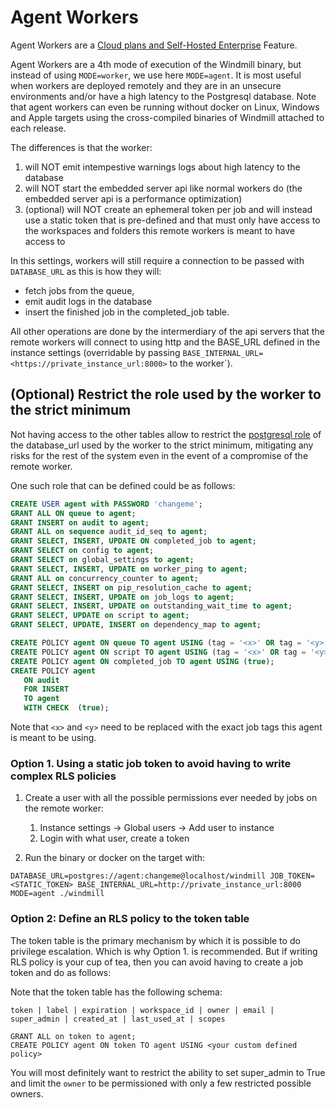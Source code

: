 # Agent Workers

Agent Workers are a [Cloud plans and Self-Hosted Enterprise](/pricing) Feature.

Agent Workers are a 4th mode of execution of the Windmill binary, but instead of using `MODE=worker`, we use here `MODE=agent`.
It is most useful when workers are deployed remotely and they are in an unsecure environments and/or have a high latency to the Postgresql database.
Note that agent workers can even be running without docker on Linux, Windows and Apple targets using the cross-compiled binaries of Windmill attached to each release.

The differences is that the worker:

1. will NOT emit intempestive warnings logs about high latency to the database
2. will NOT start the embedded server api like normal workers do (the embedded server api is a performance optimization)
3. (optional) will NOT create an ephemeral token per job and will instead use a static token that is pre-defined and that must only have access to the workspaces and folders this remote workers is meant to have access to

In this settings, workers will still require a connection to be passed with `DATABASE_URL` as this is how they will:

- fetch jobs from the queue,
- emit audit logs in the database
- insert the finished job in the completed_job table.

All other operations are done by the intermerdiary of the api servers that the remote workers will connect to using http and the BASE_URL defined in the instance settings (overridable by passing `BASE_INTERNAL_URL=<https://private_instance_url:8000>` to the worker`).

## (Optional) Restrict the role used by the worker to the strict minimum

Not having access to the other tables allow to restrict the [postgresql role](https://www.postgresql.org/docs/current/user-manag.html) of the database_url used by the worker to the strict minimum, mitigating any risks
for the rest of the system even in the event of a compromise of the remote worker.

One such role that can be defined could be as follows:

```sql
CREATE USER agent with PASSWORD 'changeme';
GRANT ALL ON queue to agent;
GRANT INSERT on audit to agent;
GRANT ALL on sequence audit_id_seq to agent;
GRANT SELECT, INSERT, UPDATE ON completed_job to agent;
GRANT SELECT on config to agent;
GRANT SELECT on global_settings to agent;
GRANT SELECT, INSERT, UPDATE on worker_ping to agent;
GRANT ALL on concurrency_counter to agent;
GRANT SELECT, INSERT on pip_resolution_cache to agent;
GRANT SELECT, INSERT, UPDATE on job_logs to agent;
GRANT SELECT, INSERT, UPDATE on outstanding_wait_time to agent;
GRANT SELECT, UPDATE on script to agent;
GRANT SELECT, UPDATE, INSERT on dependency_map to agent;

CREATE POLICY agent ON queue TO agent USING (tag = '<x>' OR tag = '<y>');
CREATE POLICY agent ON script TO agent USING (tag = '<x>' OR tag = '<y>');
CREATE POLICY agent ON completed_job TO agent USING (true);
CREATE POLICY agent
   ON audit
   FOR INSERT
   TO agent
   WITH CHECK  (true);

```

Note that `<x>` and `<y>` need to be replaced with the exact job tags this agent is meant to be using.

### Option 1. Using a static job token to avoid having to write complex RLS policies

1. Create a user with all the possible permissions ever needed by jobs on the remote worker:

   1. Instance settings -> Global users -> Add user to instance
   2. Login with what user, create a token

2. Run the binary or docker on the target with:

```
DATABASE_URL=postgres://agent:changeme@localhost/windmill JOB_TOKEN=<STATIC_TOKEN> BASE_INTERNAL_URL=http://private_instance_url:8000 MODE=agent ./windmill
```

### Option 2: Define an RLS policy to the token table

The token table is the primary mechanism by which it is possible to do privilege escalation. Which is why Option 1. is recommended. But if writing RLS policy is your cup of tea, then you can avoid having to create a job token and do as follows:

Note that the token table has the following schema:

```
token | label | expiration | workspace_id | owner | email | super_admin | created_at | last_used_at | scopes
```

```
GRANT ALL on token to agent;
CREATE POLICY agent ON token TO agent USING <your custom defined policy>
```

You will most definitely want to restrict the ability to set super_admin to True and limit the `owner` to be permissioned with only a few restricted possible owners.
